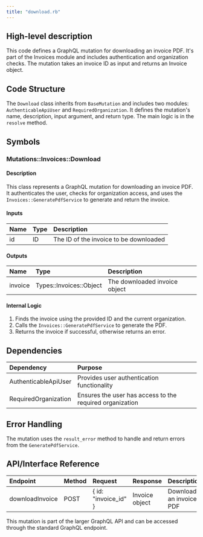 ```yaml
---
title: "download.rb"
---
```


## High-level description
This code defines a GraphQL mutation for downloading an invoice PDF. It's part of the Invoices module and includes authentication and organization checks. The mutation takes an invoice ID as input and returns an Invoice object.

## Code Structure
The `Download` class inherits from `BaseMutation` and includes two modules: `AuthenticableApiUser` and `RequiredOrganization`. It defines the mutation's name, description, input argument, and return type. The main logic is in the `resolve` method.

## Symbols

### Mutations::Invoices::Download
#### Description
This class represents a GraphQL mutation for downloading an invoice PDF. It authenticates the user, checks for organization access, and uses the `Invoices::GeneratePdfService` to generate and return the invoice.

#### Inputs
| Name | Type | Description |
|:-----|:-----|:------------|
| id | ID | The ID of the invoice to be downloaded |

#### Outputs
| Name | Type | Description |
|:-----|:-----|:------------|
| invoice | Types::Invoices::Object | The downloaded invoice object |

#### Internal Logic
1. Finds the invoice using the provided ID and the current organization.
2. Calls the `Invoices::GeneratePdfService` to generate the PDF.
3. Returns the invoice if successful, otherwise returns an error.

## Dependencies
| Dependency | Purpose |
|:-----------|:--------|
| AuthenticableApiUser | Provides user authentication functionality |
| RequiredOrganization | Ensures the user has access to the required organization |

## Error Handling
The mutation uses the `result_error` method to handle and return errors from the `GeneratePdfService`.

## API/Interface Reference
| Endpoint | Method | Request | Response | Description |
|:---------|:-------|:--------|:---------|:------------|
| downloadInvoice | POST | \{ id: "invoice_id" \} | Invoice object | Downloads an invoice PDF |

This mutation is part of the larger GraphQL API and can be accessed through the standard GraphQL endpoint.

